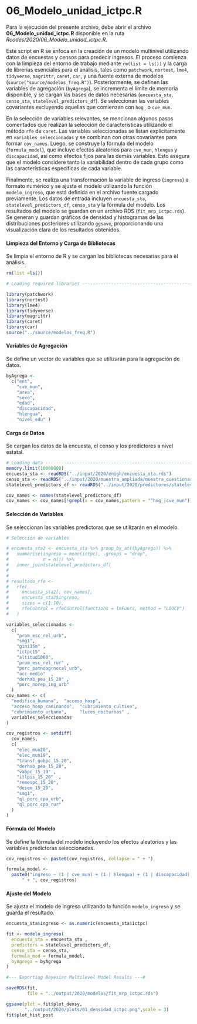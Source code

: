 # 06_Modelo_unidad_ictpc.R

Para la ejecución del presente archivo, debe abrir el archivo **06_Modelo_unidad_ictpc.R** disponible en la ruta *Rcodes/2020/06_Modelo_unidad_ictpc.R*.

Este script en R se enfoca en la creación de un modelo multinivel utilizando datos de encuestas y censos para predecir ingresos. El proceso comienza con la limpieza del entorno de trabajo mediante `rm(list = ls())` y la carga de librerías esenciales para el análisis, tales como `patchwork`, `nortest`, `lme4`, `tidyverse`, `magrittr`, `caret`, `car`, y una fuente externa de modelos (`source("source/modelos_freq.R")`). Posteriormente, se definen las variables de agregación (`byAgrega`), se incrementa el límite de memoria disponible, y se cargan las bases de datos necesarias (`encuesta_sta`, `censo_sta`, `statelevel_predictors_df`). Se seleccionan las variables covariantes excluyendo aquellas que comienzan con `hog_` o `cve_mun`.

En la selección de variables relevantes, se mencionan algunos pasos comentados que realizan la selección de características utilizando el método `rfe` de `caret`. Las variables seleccionadas se listan explícitamente en `variables_seleccionadas` y se combinan con otras covariantes para formar `cov_names`. Luego, se construye la fórmula del modelo (`formula_model`), que incluye efectos aleatorios para `cve_mun`, `hlengua` y `discapacidad`, así como efectos fijos para las demás variables. Esto asegura que el modelo considere tanto la variabilidad dentro de cada grupo como las características específicas de cada variable.

Finalmente, se realiza una transformación la variable de ingreso (`ingreso`) a formato numérico y se ajusta el modelo utilizando la función `modelo_ingreso`, que está definida en el archivo fuente cargado previamente. Los datos de entrada incluyen `encuesta_sta`, `statelevel_predictors_df`, `censo_sta` y la fórmula del modelo. Los resultados del modelo se guardan en un archivo RDS (`fit_mrp_ictpc.rds`). Se generan y guardan gráficos de densidad y histogramas de las distribuciones posteriores utilizando `ggsave`, proporcionando una visualización clara de los resultados obtenidos.


#### Limpieza del Entorno y Carga de Bibliotecas {-}

Se limpia el entorno de R y se cargan las bibliotecas necesarias para el análisis.

```r
rm(list =ls())

# Loading required libraries ----------------------------------------------

library(patchwork)
library(nortest)
library(lme4)
library(tidyverse)
library(magrittr)
library(caret)
library(car)
source("../source/modelos_freq.R")
```

#### Variables de Agregación {-}

Se define un vector de variables que se utilizarán para la agregación de datos.

```r
byAgrega <-
  c("ent",
    "cve_mun",
    "area",
    "sexo",
    "edad",
    "discapacidad",
    "hlengua",
    "nivel_edu" )
```

#### Carga de Datos {-}

Se cargan los datos de la encuesta, el censo y los predictores a nivel estatal.

```r
# Loading data ------------------------------------------------------------
memory.limit(10000000)
encuesta_sta <- readRDS("../input/2020/enigh/encuesta_sta.rds")
censo_sta <- readRDS("../input/2020/muestra_ampliada/muestra_cuestionario_ampliado.rds")
statelevel_predictors_df <- readRDS("../input/2020/predictores/statelevel_predictors_df.rds")

cov_names <- names(statelevel_predictors_df)
cov_names <- cov_names[!grepl(x = cov_names,pattern = "^hog_|cve_mun")]
```

#### Selección de Variables {-}

Se seleccionan las variables predictoras que se utilizarán en el modelo.

```r
# Selección de variables

# encuesta_sta2 <- encuesta_sta %>% group_by_at((byAgrega)) %>%
#   summarise(ingreso = mean(ictpc), .groups = "drop",
#             n = n()) %>%
#   inner_join(statelevel_predictors_df)
# 
# 
# resultado_rfe <-
#   rfe(
#     encuesta_sta2[, cov_names],
#     encuesta_sta2$ingreso,
#     sizes = c(1:10),
#     rfeControl = rfeControl(functions = lmFuncs, method = "LOOCV")
#   )

variables_seleccionadas <-
  c(
    "prom_esc_rel_urb",
    "smg1",
    "gini15m" ,
    "ictpc15" ,
    "altitud1000",
    "prom_esc_rel_rur" ,
    "porc_patnoagrnocal_urb",
    "acc_medio"  ,
    "derhab_pea_15_20" ,
    "porc_norep_ing_urb"
  )
cov_names <- c(
  "modifica_humana",  "acceso_hosp",           
  "acceso_hosp_caminando",  "cubrimiento_cultivo",   
  "cubrimiento_urbano",     "luces_nocturnas" ,
  variables_seleccionadas
)

cov_registros <- setdiff(
  cov_names,
  c(
    "elec_mun20",
    "elec_mun19",
    "transf_gobpc_15_20",
    "derhab_pea_15_20",
    "vabpc_15_19" ,
    "itlpis_15_20"  ,
    "remespc_15_20",
    "desem_15_20",
    "smg1",
    "ql_porc_cpa_urb",
    "ql_porc_cpa_rur"
  )
)
```

#### Fórmula del Modelo {-}

Se define la fórmula del modelo incluyendo los efectos aleatorios y las variables predictoras seleccionadas.

```r
cov_registros <- paste0(cov_registros, collapse = " + ")

formula_model <- 
  paste0("ingreso ~ (1 | cve_mun) + (1 | hlengua) + (1 | discapacidad) + ent + nivel_edu +  edad + area + sexo +", 
      " + ", cov_registros)

```

#### Ajuste del Modelo {-}

Se ajusta el modelo de ingreso utilizando la función `modelo_ingreso` y se guarda el resultado.

```r
encuesta_sta$ingreso <- as.numeric(encuesta_sta$ictpc)

fit <- modelo_ingreso(
  encuesta_sta = encuesta_sta ,
  predictors = statelevel_predictors_df,
  censo_sta = censo_sta,
  formula_mod = formula_model,
  byAgrega = byAgrega
)

#--- Exporting Bayesian Multilevel Model Results ---#

saveRDS(fit, 
        file = "../output/2020/modelos/fit_mrp_ictpc.rds")

ggsave(plot = fit$plot_densy,
       "../output/2020/plots/01_densidad_ictpc.png",scale = 3)
fit$plot_hist_post
```
